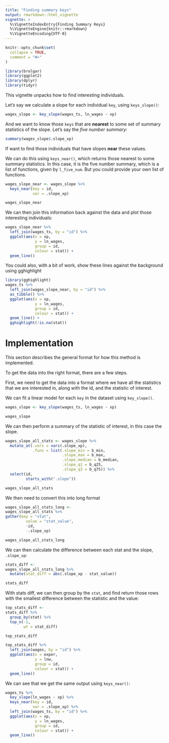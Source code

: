 ```yaml
---
title: "Finding summary keys"
output: rmarkdown::html_vignette
vignette: >
  %\VignetteIndexEntry{Finding Summary Keys}
  %\VignetteEngine{knitr::rmarkdown}
  %\VignetteEncoding{UTF-8}
---
```


```r
knitr::opts_chunk$set(
  collapse = TRUE,
  comment = "#>"
)

library(brolgar)
library(ggplot2)
library(dplyr)
library(tidyr)
```

This vignette unpacks how to find interesting individuals.

Let's say we calculate a slope for each individual `key`, using `keys_slope()`:

```r
wages_slope <- key_slope(wages_ts, ln_wages ~ xp) 
```

And we want to know those `keys` that are **nearest** to some set of summary
statistics of the slope. Let's say the _five number summary_:

```r
summary(wages_slope$.slope_xp)
```

If want to find those individuals that have slopes **near** these values.

We can do this using `keys_near()`, which returns those nearest to some summary
statistics. In this case, it is the five number summary, which is a list of 
functions, given by `l_five_num`. But you could provide your own list of functions.

```r

wages_slope_near <- wages_slope %>%
  keys_near(key = id,
            var = .slope_xp)

wages_slope_near

```

We can then join this information back against the data and plot those 
interesting individuals:

```r

wages_slope_near %>%
  left_join(wages_ts, by = "id") %>%
  ggplot(aes(x = xp,
             y = ln_wages,
             group = id,
             colour = stat)) + 
  geom_line()

```

You could also, with a bit of work, show these lines against the background using gghighlight

```r
library(gghighlight)
wages_ts %>%
  left_join(wages_slope_near, by = "id") %>%
  as_tibble() %>%
  ggplot(aes(x = xp,
             y = ln_wages,
             group = id,
             colour = stat)) + 
  geom_line() + 
  gghighlight(!is.na(stat))

```


# Implementation

This section describes the general format for how this method is implemented.

To get the data into the right format, there are a few steps.

First, we need to get the data into a format where we have all the statistics that we are interested in, along with the id, and the statistic of interest.

We can fit a linear model for each `key` in the dataset using `key_slope()`.

```r
wages_slope <- key_slope(wages_ts, ln_wages ~ xp)

wages_slope
```

We can then perform a summary of the statistic of interest, in this case the slope.

```r
wages_slope_all_stats <- wages_slope %>%
  mutate_at(.vars = vars(.slope_xp),
            .funs = list(.slope_min = b_min,
                         .slope_max = b_max,
                         .slope_median = b_median,
                         .slope_q1 = b_q25,
                         .slope_q3 = b_q75)) %>%
  select(id,
         starts_with(".slope"))

wages_slope_all_stats
```

We then need to convert this into long format

```r
wages_slope_all_stats_long <- 
wages_slope_all_stats %>%
gather(key = "stat",
         value = "stat_value",
         -id,
         -.slope_xp)

wages_slope_all_stats_long
```

We can then calculate the difference between each stat and the slope, `.slope_xp`:
```r
stats_diff <- 
wages_slope_all_stats_long %>%
  mutate(stat_diff = abs(.slope_xp - stat_value))

stats_diff
```

With stats diff, we can then group by the `stat`, and find return those rows with the smallest difference between the statistic and the value:

```r
top_stats_diff <- 
stats_diff %>%
  group_by(stat) %>%
  top_n(-1,
        wt = stat_diff)

top_stats_diff
```

```r
top_stats_diff %>%
  left_join(wages, by = "id") %>%
  ggplot(aes(x = exper,
             y = lnw,
             group = id,
             colour = stat)) + 
  geom_line()
```

We can see that we get the same output using `keys_near()`:

```r
wages_ts %>%
  key_slope(ln_wages ~ xp) %>%
  keys_near(key = id,
            var = .slope_xp) %>%
  left_join(wages_ts, by = "id") %>%
  ggplot(aes(x = xp,
             y = ln_wages,
             group = id,
             colour = stat)) + 
  geom_line()
```

